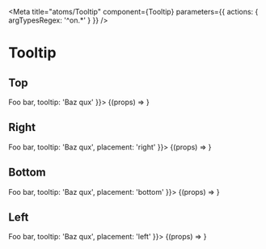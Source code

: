 

<Meta
  title="atoms/Tooltip"
  component={Tooltip}
  parameters={{ actions: { argTypesRegex: '^on.*' } }}
/>

# Tooltip

## Top

<Canvas>
  <Story name="Top" args={{ children: <Body>Foo bar</Body>, tooltip: 'Baz qux' }}>
    {(props) => <Tooltip {...props} />}
  </Story>
</Canvas>

## Right

<Canvas>
  <Story
    name="Right"
    args={{ children: <Body>Foo bar</Body>, tooltip: 'Baz qux', placement: 'right' }}>
    {(props) => <Tooltip {...props} />}
  </Story>
</Canvas>

## Bottom

<Canvas>
  <Story
    name="Bottom"
    args={{ children: <Body>Foo bar</Body>, tooltip: 'Baz qux', placement: 'bottom' }}>
    {(props) => <Tooltip {...props} />}
  </Story>
</Canvas>

## Left

<Canvas>
  <Story
    name="Left"
    args={{ children: <Body>Foo bar</Body>, tooltip: 'Baz qux', placement: 'left' }}>
    {(props) => <Tooltip {...props} />}
  </Story>
</Canvas>

